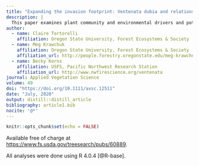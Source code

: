 ```yaml
---
title: "Expanding the invasion footprint: Ventenata dubia and relationships to wildfire, environment, and plant communities in the Blue Mountains of the Inland Northwest, USA"
description: |
  This paper examines plant community and environmental drivers and potential impacts of Ventenata dubia, a recently introduced annual grass, in previously invasion resistant forest-mosaic landscapes of eastern Oregon.
author:
  - name: Claire Tortorelli
    affiliation: Oregon State University, Forest Ecosystems & Society
  - name: Meg Krawchuk
    affiliation: Oregon State University, Forest Ecosystems & Society
    affiliation_url: http://people.forestry.oregonstate.edu/meg-krawchuk/lab
  - name: Becky Kerns
    affiliation: USFS, Pacific Northwest Research Station
    affiliation_url: http://www.nwfirescience.org/ventenata
journal: Applied Vegetation Science
volume: 49
doi: "https://doi.org/10.1111/avsc.12511"
date: "July, 2020"
output: distill::distill_article
bibliography: article1.bib
nocite: '@*'
---
```


```r
knitr::opts_chunk$set(echo = FALSE)
```

Available free of charge at <https://www.fs.usda.gov/treesearch/pubs/60889>.


All analyses were done using R 4.0.4 [@R-base].

